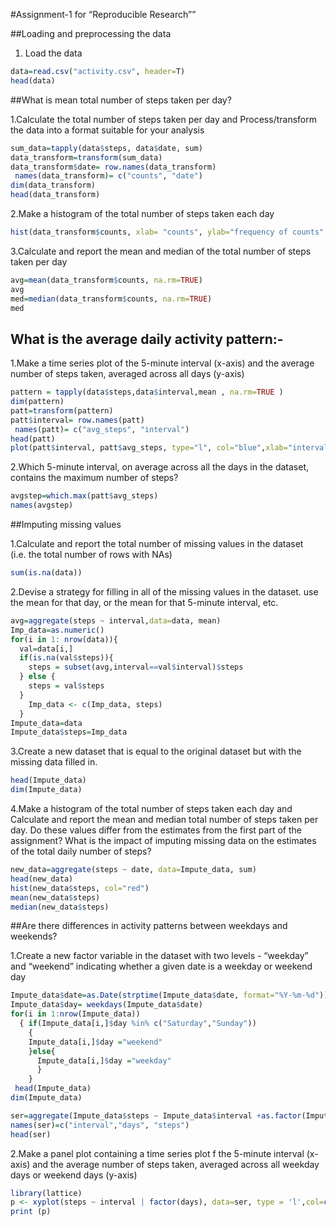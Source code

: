 
  #Assignment-1 for "Reproducible Research""

##Loading and preprocessing the data

1. Load the data 

```r
data=read.csv("activity.csv", header=T)
head(data)
```
##What is mean total number of steps taken per day?

1.Calculate the total number of steps taken per day and  Process/transform the data  into a format suitable for your analysis

```r
sum_data=tapply(data$steps, data$date, sum)
data_transform=transform(sum_data)
data_transform$date= row.names(data_transform)
 names(data_transform)= c("counts", "date")
dim(data_transform)
head(data_transform)
```

2.Make a histogram of the total number of steps taken each day
 
```r
hist(data_transform$counts, xlab= "counts", ylab="frequency of counts", col="blue", main="histogram showing counts")
```

3.Calculate and report the mean and median of the total number of steps taken per day

```r
avg=mean(data_transform$counts, na.rm=TRUE)
avg
med=median(data_transform$counts, na.rm=TRUE)
med
```

## What is the average daily activity pattern:-

1.Make a time series plot of the 5-minute interval (x-axis) and the average number of steps taken, averaged across all days (y-axis)

```r
pattern = tapply(data$steps,data$interval,mean , na.rm=TRUE )
dim(pattern)
patt=transform(pattern)
patt$interval= row.names(patt)
 names(patt)= c("avg_steps", "interval")
head(patt)
plot(patt$interval, patt$avg_steps, type="l", col="blue",xlab="interval", ylab="average_steps", main="time seies_plot")
```
2.Which 5-minute interval, on average across all the days in the dataset, contains the maximum number of steps?

```r
avgstep=which.max(patt$avg_steps)
names(avgstep)
```

##Imputing missing values

1.Calculate and report the total number of missing values in the dataset (i.e. the total number of rows with NAs)

```r
sum(is.na(data))
```

2.Devise a strategy for filling in all of the missing values in the dataset.  use the mean for that day, or the mean for that 5-minute interval, etc.

```r
avg=aggregate(steps ~ interval,data=data, mean)
Imp_data=as.numeric()
for(i in 1: nrow(data)){
  val=data[i,]
  if(is.na(val$steps)){
    steps = subset(avg,interval==val$interval)$steps
  } else {
    steps = val$steps
  }
    Imp_data <- c(Imp_data, steps)
  }
Impute_data=data
Impute_data$steps=Imp_data
```

3.Create a new dataset that is equal to the original dataset but with the missing data filled in.

```r
head(Impute_data)
dim(Impute_data)
```

4.Make a histogram of the total number of steps taken each day and Calculate and report the mean and median total number of steps taken per day. Do these values differ from the estimates from the first part of the assignment? What is the impact of imputing missing data on the estimates of the total daily number of steps?
```r
new_data=aggregate(steps ~ date, data=Impute_data, sum)
head(new_data)
hist(new_data$steps, col="red")
mean(new_data$steps)
median(new_data$steps)
```

##Are there differences in activity patterns between weekdays and weekends?


1.Create a new factor variable in the dataset with two levels - "weekday" and "weekend" indicating whether a given date is a weekday or weekend day

```r
Impute_data$date=as.Date(strptime(Impute_data$date, format="%Y-%m-%d"))
Impute_data$day= weekdays(Impute_data$date)
for(i in 1:nrow(Impute_data))
  { if(Impute_data[i,]$day %in% c("Saturday","Sunday"))
    {   
    Impute_data[i,]$day ="weekend"
    }else{
      Impute_data[i,]$day ="weekday"
      }
    }
 head(Impute_data)
dim(Impute_data)

ser=aggregate(Impute_data$steps ~ Impute_data$interval +as.factor(Impute_data$day),data= Impute_data,mean)
names(ser)=c("interval","days", "steps")
head(ser)
```

2.Make a panel plot containing a time series plot f the 5-minute interval (x-axis) and the average number of steps taken, averaged across all weekday days or weekend days (y-axis)

```r
library(lattice)
p <- xyplot(steps ~ interval | factor(days), data=ser, type = 'l',col=c("red", "blue"))
print (p)
```





